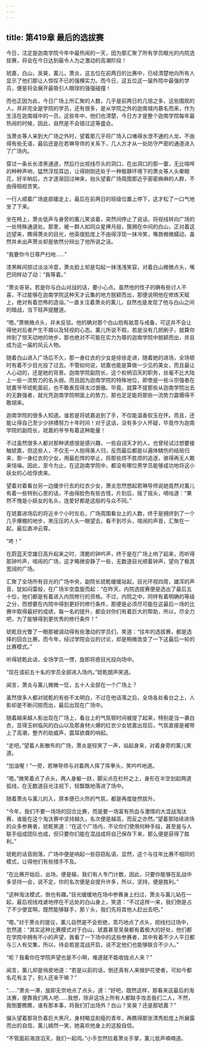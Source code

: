 ```yaml
---
---
---
```

title: 第419章 最后的选拔赛
---



今日，注定是迦南学院今年中最热闹的一天，因为那汇聚了所有学员眼光的内院选拔赛，将会在今日达到最令人为之激动的高潮阶段！

琥嘉，白山，吴昊，薰儿，萧炎，这五位在前两日的比赛中，已经清楚地向所有人显示了他们那让人惊叹不已的强横实力。而今日，这五位这一届外院中最强的学员，便是将会展开最吸引人眼球的强强碰撞！

而也正因为此，今日广场上所汇聚的人数，几乎是前两日的几倍之多，这些围观的人，并非完全是学院的学员，还有很多，是从学院之外的迦南城内慕名而来，作为生活在迦南城中的一员，这些年中，他们也清楚，今日方才是整个迦南学院每年最热闹的时候，因此，自然是不会错过这等盛会。

当萧炎等人来到大广场之外时，望着那几乎将广场入口堵得水泄不通的人龙，不由得有些无语，最后还是在若琳导师的关系下，几人方才从一处防守严密的通道进入了广场内。

穿过一条长长漆黑通道，然后行出视线尽头的洞口，在出洞口的那一霎，无比喧哗的种种声响，猛然浮现耳边，让得刚刚还处于一种极静环境下的萧炎等人头晕眼花，好半晌后，方才逐渐回过神来，抬头望着广场周围那近乎密密麻麻的人群，不由得相视苦笑。

一行人顺着广场底部缓走上，最后在前两日的班级位置上停下，这才松了一口气地坐了下来。

坐在椅上，萧炎低声与身旁的薰儿笑谈着，突然间停止了说话，将视线转向广场的一处特殊通道处。那里，被一群人如同众星捧月般，簇拥在中间的白山，正对着这边望来，瞧得萧炎的目光，他英俊脸庞上不由得浮现一抹冷笑，嘴唇微微蠕动，虽然并未出声萧炎却是依然分辩出了他所说之话。

“我要你今日尊严扫地……”

漆黑眸间掠过淡淡冷意，萧炎脸上却是勾起一抹浅浅笑容，对着白山微微点头，嘴巴同样动了动：“我等着。”

“萧炎哥哥。若是你与白山对战的话，要小心点。虽然他的性子的确有些讨人不喜，不过能够在迦南学院这种天才云集的地方脱颖而出，那便说明他在修炼天赋上，绝对有着恐怖的造诣。”一直关注着萧炎的薰儿，自然也是发现了他与白山之间的暗战，当下轻声提醒道。

“嗯。”萧微微点头，并未反驳。他的确对那个白山抱有敌意与戒备，可这并不会让得他对后者产生不屑以及轻视的心态。薰儿所说不假，若是没有几把刷子，就算你帅到了惊天动地的地步，那也绝对不可能在实力为尊的迦南学院中脱颖而出，并且成为这一届的风云人物。

随着白山进入广场后不久，那一身红衣的少女是徐徐走进，随着她的进场，全场顿时有着不少目光投了过去。不管如何说，琥嘉也能是算做一少见的美女，而且最让人心动的，还是她的背景。迦南学院副院长，这个权柄滔天的职务，丝毫不比大陆上一些一流势力的名头弱。而且因为迦南学院的特殊地位，即使是一些斗宗强者在琥嘉爷爷琥乾面前，也不敢表现得太过倨傲。毕竟，就算不提那些从迦南学院出去的无数强者，就光凭迦南学院明面上的势力，那也足足能将那些一流势力震慑得不敢胡来。

迦南学院的很多人知道。谁若是将琥嘉追到了手，不仅能温香软玉在怀。而且，还能让得自己至少少拼搏努力十年时间！对于这话，没有多少人怀疑，毕竟作为迦南学院的副院长，琥嘉的爷爷有着这种能量！

不过虽然很多人都对那种诱惑很是感兴趣，一些自诩天才的人，也曾经试过想要接触琥嘉，但这些人，不仅无一人抱得美人归，反而最后都是以遍体鳞伤的结局归来，那一身红衣的少女，用最彪悍的举止，将那些烦不胜烦的追逐，骇得再无人敢来恬噪。因此，至今为止，在这迦南学院中，都没有哪位男学员能够成功地将这小妖女的心给俘虏来。

望着对着看台另一边缓步行去的红衣少女，萧炎忽然想起若琳导师说她竟然对薰儿有着一些特别心思的话，不由得脸色有些古怪，片刻后，摇了摇头，嘀咕道：“果然不愧是小妖女的名头，连爱好都是这般的与众不同。”

在琥嘉进场后的将近半个小时左右，广场周围看台上的人数，终于是拥挤到了一个几乎爆棚的地步，黑压压的人头一眼望去，看不到尽头，喧闹的声音，汇聚在一起，最后直冲云霄。

“咚！”

在蔚蓝天空雄日高升起来之时，清脆的钟吟声，终于是在广场上响了起来，而听得那钟吟声，喧闹的广场，这才略微安静了一些，无数道目光顺着钟声，望向了极其宽阔的广场。

汇聚了全场所有目光的广场中央，副院长琥乾缓缓站起，目光环视四周，雄浑的声音，犹如闷雷般，在广场半空盘旋而起：“在昨天，内院选拔赛便是选出了最后五十位，他们都是有着进入内院修行的资格。不过，内院之中，同样有着明确的等级之分，而想要在内院中得到更好的修行条件，那便是必须尽可能在这最后一场的比赛中取得最好的成绩，每一名的提升，都会对你们有着巨大的帮助，所以，尽全力吧，为了能够得到更优秀的修行条件！”

琥乾目光瞥了一眼那被调动得有些激动的学员们，笑道：“往年的选拔赛，都是选择的回合比赛，而今年，经过学院会议的讨论，却是稍微改变了一下这最后一轮的比赛模式。”

听得琥乾此话，全场学员一愣，旋即将惑目光投向场中。

“现在请前五十名的学员全部进入场内。”琥乾朗声笑道。

闻言，萧炎与薰儿微微一怔，五十人全部在一个广场上？

虽然很多人都对琥乾的有些不太明白，不过在他话落之后，全场各处看台之上，人影却是不断闪掠而出，最后出现在广场中。

随着越来越人影出现在广场上，看台上的气氛顿时间被提了起来，特别是当一袭白衣，显得玉树临风的白山以及那身材火爆的红衣少女琥嘉出现后，气氛直接是被带上了高潮，整齐的助威声，震耳欲聋的响起。

“走吧。”望着人影散布的广场，萧炎是轻笑了一声，站起身来，对着身旁的薰儿笑道。

“加油喔！”一旁，若琳导师与对着两人挥了挥拳头，笑吟吟地道。

“嗯。”微笑着点了点头，两人身躯一跃，脚尖点在栏杆之上，身形在半空划起两道弧线，在无数道目光注视下，轻飘飘地落进了场中。

随着萧炎与薰儿的入，原本便已火热的气氛，都是再度陡然拔升。

“今年，我们不要一场场的回合比赛，而是要一场富有热血与激情的大混战淘汰赛，谁能在这个淘汰赛中坚持越久，名次便是越高，而反之亦然。”望着那陆续进场的众多参赛者，琥乾笑道：“在这个广场内，不论你们使用何种手段，甚至是与人联手组成团队也成，但只要你们能在混战成将自己保存下来，那么便是获得了胜利。”

琥乾的话音刚落，广场中便是响起一些窃窃私语，显然，这个与往年比赛不相同的模式，让得他们有些措手不及。

“在比赛开始后，出场，便是输，我们有人专门计数，因此，只要你能够在乱战中多坚持一会，说不定，你的名次便是会提升许多，所以，坚持，便是胜利。”

“这种淘汰模式，倒也有趣。”目光缓缓地在场中参赛身上扫过，萧炎与薰儿站在一起，最后视线戏谑地停在不远处的白山身上，笑道：“不过这样一来，我们倒是占了不少便宜啊，既然能够联手，那丫头，我们先将其他人赶出去吧。”

“嗯。”对于萧炎的提议，薰儿自然是不会拒绝，乖巧地点了点头，视线扫过场中，忽然道：“其实这种比赛模式对于白山，琥嘉甚至吴昊都有着极大的好处，他们都在学院中拥有不小的声望，我看了一下场中的这些参赛者，其中有着不少人平日都与三人有交集，所以，待会若是混战开启，说不定他们也能够联合不少人。”

“呃？我看你在学院声望也是不小啊，难道就不能收拢点人来？”

闻言，薰儿却是俏皮地道：“若是以前的话，倒还真有人来做护花使者，可如今都名花有主了，别人还来干嘛？”

“……”萧炎一滞，旋即无奈地点了点头，道：“好吧，既然这样，那看来这最后的淘汰赛，便靠我们两人吧……我想，除非这场上所有人都联手攻击我们二人，不然，我倒要瞧瞧，谁有那本事，将我们打出场外？白山？吴昊？还是那琥嘉？”

偏头望着那背负着巨大黑尺，身材略显削瘦的青年，再瞧得那张清秀脸庞上所展露而出的自信，薰儿嫣然一笑，她喜欢他身上的这股自信。

“不管面前海浪滔天，我们一起闯。”小手忽然拉着萧炎手掌，薰儿低声喃喃道。